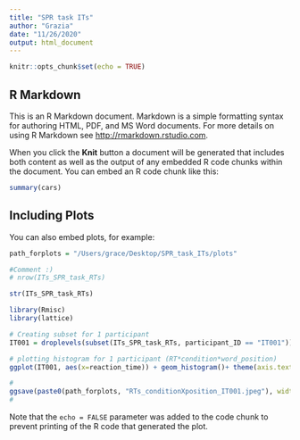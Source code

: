 ---
title: "SPR task ITs"
author: "Grazia"
date: "11/26/2020"
output: html_document
---

```{r setup, include=FALSE}
knitr::opts_chunk$set(echo = TRUE)
```

## R Markdown

This is an R Markdown document. Markdown is a simple formatting syntax for authoring HTML, PDF, and MS Word documents. For more details on using R Markdown see <http://rmarkdown.rstudio.com>.

When you click the **Knit** button a document will be generated that includes both content as well as the output of any embedded R code chunks within the document. You can embed an R code chunk like this:

```{r cars}
summary(cars)
```

## Including Plots

You can also embed plots, for example:

```{r pressure, echo=FALSE}

path_forplots = "/Users/grace/Desktop/SPR_task_ITs/plots"

```
```{r pressure, echo=FALSE}
#Comment :)
# nrow(ITs_SPR_task_RTs)
```
```{r}
str(ITs_SPR_task_RTs)

library(Rmisc)
library(lattice)

```
```{r, fig.width=20, fig.height=20}

# Creating subset for 1 participant
IT001 = droplevels(subset(ITs_SPR_task_RTs, participant_ID == "IT001"))

# plotting histogram for 1 participant (RT*condition*word_position)
ggplot(IT001, aes(x=reaction_time)) + geom_histogram()+ theme(axis.text=element_text(size=20), axis.title=element_text(size=20,face="bold"), plot.title = element_text(size = 20, face = "bold", vjust=0.3), legend.title=element_text(size=20), legend.text = element_text(size=20)) + facet_wrap( condition ~ position) + theme(strip.text.x = element_text(size= 20), strip.text.y = element_text(size= 20)) + ggtitle("Reaction times raw RTs IT001")

#
ggsave(paste0(path_forplots, "RTs_conditionXposition_IT001.jpeg"), width = 40, height = 40, units = "in")
#

```



Note that the `echo = FALSE` parameter was added to the code chunk to prevent printing of the R code that generated the plot.
